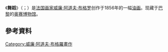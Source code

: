 {{Painting| image_file=William-Adolphe Bouguereau (1825-1905) - The Dance (1856).jpg
| title=舞蹈 (布格罗) 
| artist=[[威廉·阿道夫·布格罗|威廉·阿道夫·布格罗]]
| year=1856年
| type=[[油画|油画]]
| height= 387
| width= 180
| city=[[巴黎|巴黎]]
| museum=[[奥赛博物馆|奥赛博物馆]]}}

《'''舞蹈'''》（{{lang-fr|'''La Danse'''}}；{{lang-en|'''The Dance'''}}）是[[法国|法国]][[画家|画家]][[威廉·阿道夫·布格罗|威廉·阿道夫·布格罗]]创作于1856年的一幅[[油画|油画]]。现藏于[[巴黎|巴黎]]的[[奥赛博物馆|奥赛博物馆]]。

== 參考資料 ==
{{reflist}}

{{paint-stub}}
[[Category:威廉·阿道夫·布格羅畫作|Category:威廉·阿道夫·布格羅畫作]]